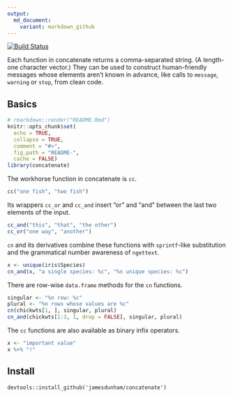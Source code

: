 ```yaml
---
output:
  md_document:
    variant: markdown_github
---
```

[![Build Status](https://travis-ci.org/jamesdunham/concatenate.svg?branch=master)](https://travis-ci.org/jamesdunham/concatenate)

Each function in concatenate returns a comma-separated string. (A length-one
character vector.) They can be used to construct human-friendly messages whose
elements aren't known in advance, like  calls to `message`, `warning` or `stop`,
from clean code.

## Basics

```r
# rmarkdown::render("README.Rmd")
knitr::opts_chunk$set(
  echo = TRUE,
  collapse = TRUE,
  comment = "#>",
  fig.path = "README-",
  cache = FALSE)
library(concatenate)
```

The workhorse function in concatenate is `cc`.
```r
cc("one fish", "two fish")
```

Its wrappers `cc_or` and `cc_and` insert "or" and "and" between the last two
elements of the input.
```r
cc_and("this", "that", "the other")
cc_or("one way", "another")
```

`cn` and its derivatives combine these functions with `sprintf`-like
substitution and the grammatical number awareness of `ngettext`.

```r
x <- unique(iris$Species)
cn_and(x, "a single species: %c", "%n unique species: %c")
```

There are row-wise `data.frame` methods for the `cn` functions.
```r
singular <- "%n row: %c"
plural <- "%n rows whose values are %c"
cn(chickwts[1, ], singular, plural)
cn_and(chickwts[1:3, 1, drop = FALSE], singular, plural)
```

The `cc` functions are also available as binary infix operators.
```r
x <- "important value"
x %+% "!"
```

## Install

```
devtools::install_github('jamesdunham/concatenate')
```
